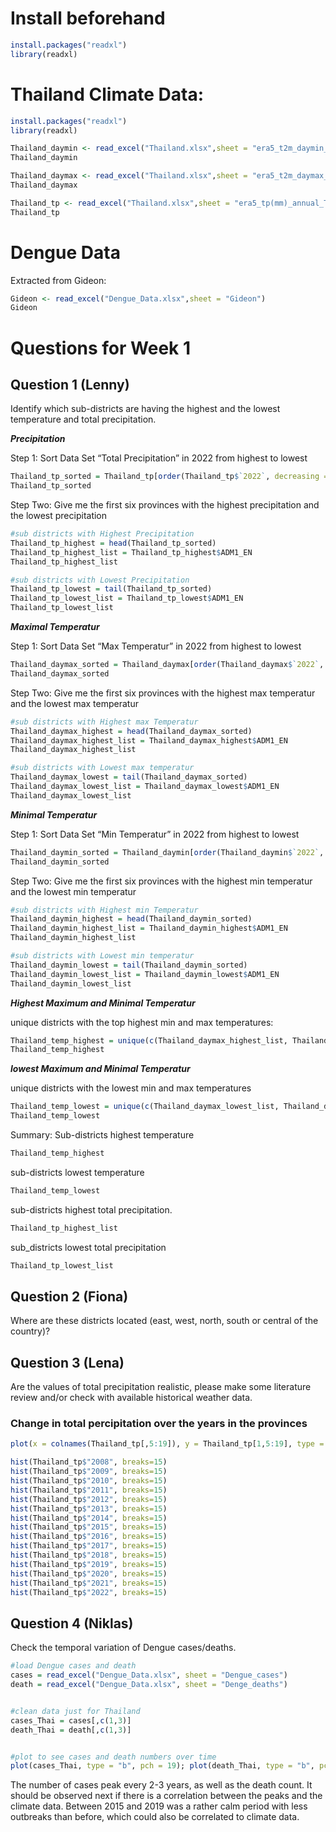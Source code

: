 # Install beforehand

```r
install.packages("readxl")
library(readxl)
```

# Thailand Climate Data:

```r
install.packages("readxl")
library(readxl)

Thailand_daymin <- read_excel("Thailand.xlsx",sheet = "era5_t2m_daymin_annual_Thailand")
Thailand_daymin
```

```r
Thailand_daymax <- read_excel("Thailand.xlsx",sheet = "era5_t2m_daymax_annual_Thailand")
Thailand_daymax
```

```r
Thailand_tp <- read_excel("Thailand.xlsx",sheet = "era5_tp(mm)_annual_Thailand")
Thailand_tp
```

# Dengue Data

Extracted from Gideon:

```r
Gideon <- read_excel("Dengue_Data.xlsx",sheet = "Gideon")
Gideon
```

# Questions for Week 1

## Question 1 (Lenny)

Identify which sub-districts are having the highest and the lowest temperature and total precipitation.

***Precipitation***

Step 1: Sort Data Set "Total Precipitation" in 2022 from highest to lowest 
```r
Thailand_tp_sorted = Thailand_tp[order(Thailand_tp$`2022`, decreasing = TRUE), ]
Thailand_tp_sorted
```

Step Two: Give me the first six provinces with the highest precipitation and the lowest precipitation
```r
#sub districts with Highest Precipitation
Thailand_tp_highest = head(Thailand_tp_sorted)
Thailand_tp_highest_list = Thailand_tp_highest$ADM1_EN
Thailand_tp_highest_list
```

```r
#sub districts with Lowest Precipitation
Thailand_tp_lowest = tail(Thailand_tp_sorted) 
Thailand_tp_lowest_list = Thailand_tp_lowest$ADM1_EN
Thailand_tp_lowest_list
```

***Maximal Temperatur***

Step 1: Sort Data Set "Max Temperatur" in 2022 from highest to lowest 
```r
Thailand_daymax_sorted = Thailand_daymax[order(Thailand_daymax$`2022`, decreasing = TRUE), ]
Thailand_daymax_sorted
```

Step Two: Give me the first six provinces with the highest max temperatur and the lowest max temperatur
```r
#sub districts with Highest max Temperatur
Thailand_daymax_highest = head(Thailand_daymax_sorted)
Thailand_daymax_highest_list = Thailand_daymax_highest$ADM1_EN
Thailand_daymax_highest_list
```


```r
#sub districts with Lowest max temperatur
Thailand_daymax_lowest = tail(Thailand_daymax_sorted) 
Thailand_daymax_lowest_list = Thailand_daymax_lowest$ADM1_EN
Thailand_daymax_lowest_list
```



***Minimal Temperatur***

Step 1: Sort Data Set "Min Temperatur" in 2022 from highest to lowest 
```r
Thailand_daymin_sorted = Thailand_daymin[order(Thailand_daymin$`2022`, decreasing = TRUE), ]
Thailand_daymin_sorted
```

Step Two: Give me the first six provinces with the highest min temperatur and the lowest min temperatur
```r
#sub districts with Highest min Temperatur
Thailand_daymin_highest = head(Thailand_daymin_sorted)
Thailand_daymin_highest_list = Thailand_daymin_highest$ADM1_EN
Thailand_daymin_highest_list
```


```r
#sub districts with Lowest min temperatur
Thailand_daymin_lowest = tail(Thailand_daymin_sorted) 
Thailand_daymin_lowest_list = Thailand_daymin_lowest$ADM1_EN
Thailand_daymin_lowest_list
```

***Highest Maximum and Minimal Temperatur***

unique districts with the top highest min and max temperatures:
```r
Thailand_temp_highest = unique(c(Thailand_daymax_highest_list, Thailand_daymin_highest_list))
Thailand_temp_highest
```

***lowest Maximum and Minimal Temperatur***

unique districts with the lowest min and max temperatures
```r
Thailand_temp_lowest = unique(c(Thailand_daymax_lowest_list, Thailand_daymin_lowest_list))
Thailand_temp_lowest
```

Summary: 
Sub-districts highest temperature
```r
Thailand_temp_highest
```


sub-districts lowest temperature
```r
Thailand_temp_lowest
```


sub-districts highest total precipitation.
```r
Thailand_tp_highest_list
```


sub_districts lowest total precipitation
```r
Thailand_tp_lowest_list
```








## Question 2 (Fiona)

Where are these districts located (east, west, north, south or central of the country)?













## Question 3 (Lena)

Are the values of total precipitation realistic, please make some literature review and/or check with available historical weather data.

### Change in total percipitation over the years in the provinces

```r
plot(x = colnames(Thailand_tp[,5:19]), y = Thailand_tp[1,5:19], type = "b", pch = 19, xlab = "year", ylab = "total percipitation", main = Thailand_tp[1,2]); lines(colnames(Thailand_tp[,5:19]), Thailand_tp[2,5:19], type = "b", pch = 19, col = "red")
```


```r
hist(Thailand_tp$"2008", breaks=15)
hist(Thailand_tp$"2009", breaks=15)
hist(Thailand_tp$"2010", breaks=15)
hist(Thailand_tp$"2011", breaks=15)
hist(Thailand_tp$"2012", breaks=15)
hist(Thailand_tp$"2013", breaks=15)
hist(Thailand_tp$"2014", breaks=15)
hist(Thailand_tp$"2015", breaks=15)
hist(Thailand_tp$"2016", breaks=15)
hist(Thailand_tp$"2017", breaks=15)
hist(Thailand_tp$"2018", breaks=15)
hist(Thailand_tp$"2019", breaks=15)
hist(Thailand_tp$"2020", breaks=15)
hist(Thailand_tp$"2021", breaks=15)
hist(Thailand_tp$"2022", breaks=15)
```

## Question 4 (Niklas)

Check the temporal variation of Dengue cases/deaths.

```r
#load Dengue cases and death
cases = read_excel("Dengue_Data.xlsx", sheet = "Dengue_cases")
death = read_excel("Dengue_Data.xlsx", sheet = "Denge_deaths")


#clean data just for Thailand
cases_Thai = cases[,c(1,3)]
death_Thai = death[,c(1,3)]


#plot to see cases and death numbers over time
plot(cases_Thai, type = "b", pch = 19); plot(death_Thai, type = "b", pch = 19) 
```

The number of cases peak every 2-3 years, as well as the death count. It should be observed next if there is a correlation between the peaks and the climate data. Between 2015 and 2019 was a rather calm period with less outbreaks than before, which could also be correlated to climate data.
